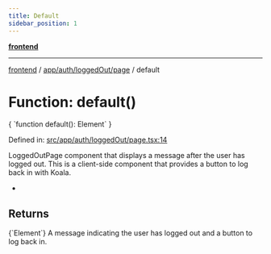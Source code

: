 ```yaml
---
title: Default
sidebar_position: 1
---
```



[**frontend**](../../../../..)

***

[frontend](../../../../..) / [app/auth/loggedOut/page](..) / default

# Function: default()

<CodeBlock language="ts">
{ `function default(): Element` }
</CodeBlock>

Defined in: [src/app/auth/loggedOut/page.tsx:14](https://github.com/svsticky/CommitteeClash/blob/f974faa16c13593c1cc0eea50bf89b045abdabb5/frontend/src/app/auth/loggedOut/page.tsx#L14)

LoggedOutPage component that displays a message after the user has logged out.
This is a client-side component that provides a button to log back in with Koala.

*

## Returns
<CodeBlock language="ts">
{`Element`}
</CodeBlock>
A message indicating the user has logged out and a button to log back in.
